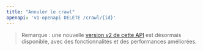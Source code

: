 ```yaml
---
title: "Annuler le crawl"
openapi: 'v1-openapi DELETE /crawl/{id}'
---
```


> Remarque : une nouvelle [version v2 de cette API](/fr/api-reference/endpoint/crawl-delete) est désormais disponible, avec des fonctionnalités et des performances améliorées.
